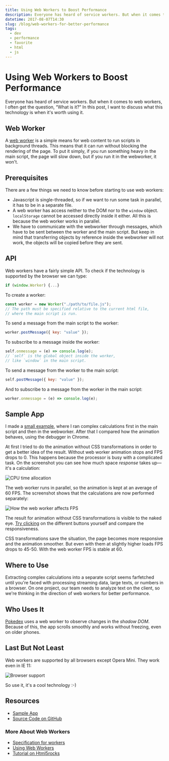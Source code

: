 ```yaml
---
title: Using Web Workers to Boost Performance
description: Everyone has heard of service workers. But when it comes to web workers, I often get the question, “What is it?” In this post, I want to discuss what this technology is when it's worth using it.
datetime: 2017-08-07T14:30
slug: /blog/web-workers-for-better-performance
tags:
  - dev
  - performance
  - favorite
  - html
  - js
---
```


# Using Web Workers to Boost Performance

Everyone has heard of service workers. But when it comes to web workers, I often get the question, “What is it?” In this post, I want to discuss what this technology is when it's worth using it.

## Web Worker

A [web worker](https://developer.mozilla.org/en-US/docs/Web/API/Web_Workers_API/Using_web_workers) is a simple means for web content to run scripts in background threads. This means that it can run without blocking the rendering of the page. To put it simply, if you run something heavy in the main script, the page will slow down, but if you run it in the webworker, it won't.

## Prerequisites

There are a few things we need to know before starting to use web workers:

- Javascript is single-threaded, so if we want to run some task in parallel, it has to be in a separate file.
- A web worker has access neither to the DOM nor to the `window` object. `localStorage` cannot be accessed directly inside it either. All this is because the web worker works in parallel.
- We have to communicate with the webworker through messages, which have to be sent between the worker and the main script. But keep in mind that transferring objects by reference inside the webworker will not work, the objects will be copied before they are sent.

## API

Web workers have a fairly simple API. To check if the technology is supported by the browser we can type:

```js
if (window.Worker) {...}
```

To create a worker:

```js
const worker = new Worker("./path/to/file.js");
// The path must be specified relative to the current html file,
// where the main script is run.
```

To send a message from the main script to the worker:

```js
worker.postMessage({ key: "value" });
```

To subscribe to a message inside the worker:

```js
self.onmessage = (e) => console.log(e);
// `self` is the global object inside the worker,
// like `window` in the main script.
```

To send a message from the worker to the main script:

```js
self.postMessage({ key: "value" });
```

And to subscribe to a message from the worker in the main script:

```js
worker.onmessage = (e) => console.log(e);
```

## Sample App

I made a [small example](https://github.com/bespoyasov/web-worker-example), where I ran complex calculations first in the main script and then in the webworker. After that I compared how the animation behaves, using the debugger in Chrome.

At first I tried to do the animation without CSS transformations in order to get a better idea of the result. Without web worker animation stops and FPS drops to 0. This happens because the processor is busy with a complicated task. On the screenshot you can see how much space _response_ takes up—it's a calculation:

![CPU time allocation](/images/content/web-workers-for-better-performance/before.jpg)

The web worker runs in parallel, so the animation is kept at an average of 60 FPS. The screenshot shows that the calculations are now performed separately:

![How the web worker affects FPS](/images/content/web-workers-for-better-performance/after.jpg)

The result for animation without CSS transformations is visible to the naked eye. [Try clicking](https://bespoyasov.me/showcase/web-workers-for-better-performance/) on the different buttons yourself and compare the responsiveness.

CSS transformations save the situation, the page becomes more responsive and the animation smoother. But even with them at slightly higher loads FPS drops to 45-50. With the web worker FPS is stable at 60.

## Where to Use

Extracting complex calculations into a separate script seems farfetched until you're faced with processing streaming data, large texts, or numbers in a browser. On one project, our team needs to analyze text on the client, so we're thinking in the direction of web workers for better performance.

## Who Uses It

[Pokedex](https://www.pokedex.org) uses a web worker to observe changes in the _shadow DOM_. Because of this, the app scrolls smoothly and works without freezing, even on older phones.

## Last But Not Least

Web workers are supported by all browsers except Opera Mini. They work even in IE 11:

![Browser support](/images/content/web-workers-for-better-performance/support.jpg)

So use it, it's a cool technology <nobr>:-)</nobr>

## Resources

- [Sample App](https://bespoyasov.me/showcase/web-workers-for-better-performance/)
- [Source Code on GitHub](https://github.com/bespoyasov/web-worker-example)

### More About Web Workers

- [Specification for workers](https://www.w3.org/TR/workers/)
- [Using Web Workers](https://developer.mozilla.org/en-US/docs/web/api/web_workers_api/using_web_workers)
- [Tutorial on Html5rocks](https://www.html5rocks.com/en/tutorials/workers/basics/)
